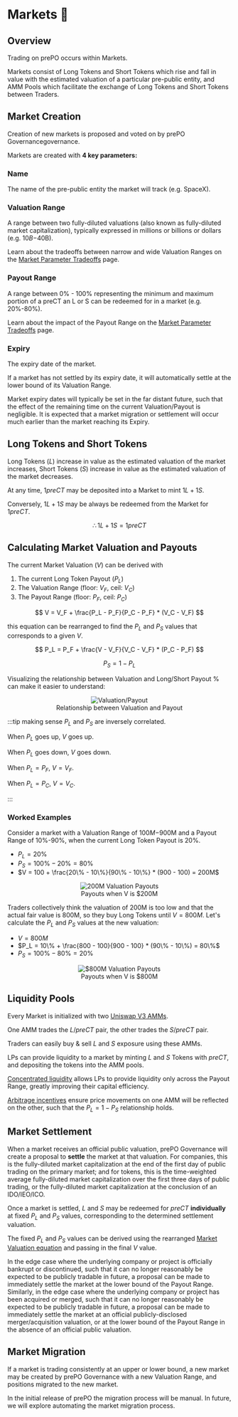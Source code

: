 
# Markets 🏦

## Overview

Trading on prePO occurs within Markets.

Markets consist of Long Tokens and Short Tokens which rise and fall in value with the estimated valuation of a particular pre-public entity, and AMM Pools which facilitate the exchange of Long Tokens and Short Tokens between Traders.

## Market Creation

Creation of new markets is proposed and voted on by prePO Governancegovernance.

Markets are created with **4 key parameters:**

### Name

The name of the pre-public entity the market will track (e.g. SpaceX).

### Valuation Range

A range between two fully-diluted valuations (also known as fully-diluted market capitalization), typically expressed in millions or billions or dollars (e.g. $10B-$40B).

Learn about the tradeoffs between narrow and wide Valuation Ranges on the [Market Parameter Tradeoffs](/developer/parameter-tradeoffs) page.

### Payout Range

A range between 0% - 100% representing the minimum and maximum portion of a preCT an L or S can be redeemed for in a market (e.g. 20%-80%).

Learn about the impact of the Payout Range on the [Market Parameter Tradeoffs](/developer/parameter-tradeoffs) page.

### Expiry

The expiry date of the market.

If a market has not settled by its expiry date, it will automatically settle at the lower bound of its Valuation Range.

Market expiry dates will typically be set in the far distant future, such that the effect of the remaining time on the current Valuation/Payout is negligible. It is expected that a market migration or settlement will occur much earlier than the market reaching its Expiry.

## Long Tokens and Short Tokens

Long Tokens ($L$) increase in value as the estimated valuation of the market increases, Short Tokens ($S$) increase in value as the estimated valuation of the market decreases.

At any time, $1 preCT$ may be deposited into a Market to mint $1 L + 1 S$.

Conversely, $1L + 1S$ may be always be redeemed from the Market for $1 preCT$.

$$
\therefore 1L + 1S = 1 preCT
$$

## Calculating Market Valuation and Payouts

The current Market Valuation ($V$) can be derived with

1. The current Long Token Payout ($P_L$)
2. The Valuation Range (floor: $V_F$, ceil: $V_C$)
3. The Payout Range (floor: $P_F$, ceil: $P_C$)

$$
V = V_F + \frac{P_L - P_F}{P_C - P_F} * (V_C - V_F)
$$

this equation can be rearranged to find the $P_L$ and $P_S$ values that corresponds to a given $V$.

$$
P_L = P_F + \frac{V - V_F}{V_C - V_F} * (P_C - P_F)
$$

$$
P_S = 1 - P_L
$$

Visualizing the relationship between Valuation and Long/Short Payout % can make it easier to understand:

<center>
  <figure style={{ maxWidth: '30rem' }}>
    <img alt="Valuation/Payout" src={useBaseUrl('/img/val_payout.png')} />
    <figcaption>Relationship between Valuation and Payout</figcaption>
  </figure>
</center>

:::tip making sense
$P_L$ and $P_S$ are inversely correlated.

When $P_L$ goes up, $V$ goes up.

When $P_L$ goes down, $V$ goes down.

When $P_L = P_F$, $V = V_F$.

When $P_L = P_C$, $V = V_C$.

:::

### Worked Examples

Consider a market with a Valuation Range of $100M-$900M and a Payout Range of 10%-90%, when the current Long Token Payout is 20%.

- $P_L = 20\%$
- $P_S = 100\% - 20\% = 80\%$
- $V = 100 + \frac{20\% - 10\%}{90\% - 10\%} * (900 - 100) = 200M$

<center>
  <figure style={{ maxWidth: '30rem' }}>
    <img alt="200M Valuation Payouts" src={useBaseUrl('/img/200m_payout_val.png')} />
    <figcaption>Payouts when V is $200M</figcaption>
  </figure>
</center>

Traders collectively think the valuation of 200M is too low and that the actual fair value is 800M, so they buy Long Tokens until $V = 800M$. Let's calculate the $P_L$ and $P_S$ values at the new valuation:

- $V = 800M$
- $P_L = 10\% + \frac{800 - 100}{900 - 100} * (90\% - 10\%) = 80\%$
- $P_S = 100\% - 80\% = 20\%$

<center>
  <figure style={{ maxWidth: '30rem' }}>
    <img alt="$800M Valuation Payouts" src={useBaseUrl('/img/800m_payout_val.png')} />
    <figcaption>Payouts when V is $800M</figcaption>
  </figure>
</center>

## Liquidity Pools

Every Market is initialized with two [Uniswap V3 AMMs](https://uniswap.org/blog/uniswap-v3).

One AMM trades the $L/preCT$ pair, the other trades the $S/preCT$ pair.

Traders can easily buy & sell $L$ and $S$ exposure using these AMMs.

LPs can provide liquidity to a market by minting $L$ and $S$ Tokens with $preCT$, and depositing the tokens into the AMM pools.

[Concentrated liquidity](https://docs.uniswap.org/protocol/concepts/V3-overview/concentrated-liquidity) allows LPs to provide liquidity only across the Payout Range, greatly improving their capital efficiency.

[Arbitrage incentives](/developer/arbitrage) ensure price movements on one AMM will be reflected on the other, such that the $P_L = 1 - P_S$ relationship holds.

## Market Settlement

When a market receives an official public valuation, prePO Governance will create a proposal to **settle** the market at that valuation. For companies, this is the fully-diluted market capitalization at the end of the first day of public trading on the primary market; and for tokens, this is the time-weighted average fully-diluted market capitalization over the first three days of public trading, or the fully-diluted market capitalization at the conclusion of an IDO/IEO/ICO.

Once a market is settled, $L$ and $S$ may be redeemed for $preCT$ **individually** at fixed $P_L$ and $P_S$ values, corresponding to the determined settlement valuation.

The fixed $P_L$ and $P_S$ values can be derived using the rearranged [Market Valuation equation](/concepts/markets#calculating-the-market-valuation) and passing in the final $V$ value.

In the edge case where the underlying company or project is officially bankrupt or discontinued, such that it can no longer reasonably be expected to be publicly tradable in future, a proposal can be made to immediately settle the market at the lower bound of the Payout Range. Similarly, in the edge case where the underlying company or project has been acquired or merged, such that it can no longer reasonably be expected to be publicly tradable in future, a proposal can be made to immediately settle the market at an official publicly-disclosed merger/acquisition valuation, or at the lower bound of the Payout Range in the absence of an official public valuation.

## Market Migration

If a market is trading consistently at an upper or lower bound, a new market may be created by prePO Governance with a new Valuation Range, and positions migrated to the new market.

In the initial release of prePO the migration process will be manual. In future, we will explore automating the market migration process.
